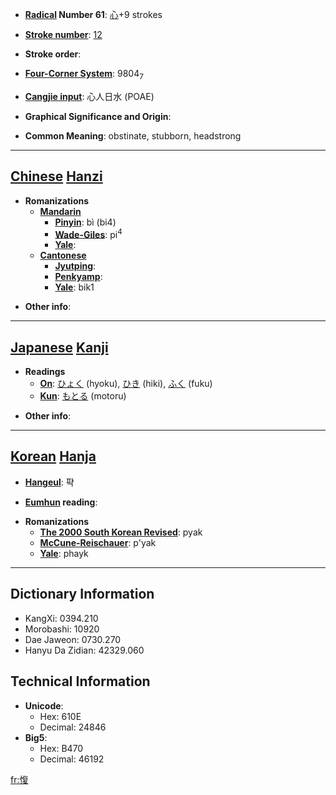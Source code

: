 * '''[[Wiktionary:Chinese radical index| Radical]] Number 61''': [[Wiktionary:Chinese radical index 心|心]]+9 strokes

* '''[[Wiktionary:Chinese total strokes index|Stroke number]]''': [[Wiktionary:Chinese total strokes index 12|12]]

* '''Stroke order''': 

* '''[[Wiktionary:Chinese four corner index|Four-Corner System]]''': 9804<sub>7</sub>

* '''[[Wiktionary:Chinese Cangjie index|Cangjie input]]''': 心人日水 (POAE)

* '''Graphical Significance and Origin''': 

* '''Common Meaning''': obstinate, stubborn, headstrong

----

== [[Chinese]] [[Hanzi]] ==

* '''Romanizations'''
** '''[[Mandarin]]'''
*** '''[[Pinyin]]''': bì (bi4)
*** '''[[Wade-Giles]]''': pi<sup>4</sup>
*** '''[[Yale]]''': 
** '''[[Cantonese]]'''
*** '''[[Jyutping]]''':
*** '''[[Penkyamp]]''': 
*** '''[[Yale]]''': bik1

* '''Other info''': 

----

== [[Japanese]] [[Kanji]] ==

* '''Readings'''
** '''[[On]]''': [[ひょく]] (hyoku), [[ひき]] (hiki), [[ふく]] (fuku)
** '''[[Kun]]''': [[もとる]] (motoru)

* '''Other info''':  

----

== [[Korean]] [[Hanja]] ==

* '''[[Hangeul]]''': 퍅

* '''[[Eumhun]] reading''': 

* '''Romanizations'''
** '''[[The 2000 South Korean Revised Romanization|The 2000 South Korean Revised]]''': pyak
** '''[[McCune-Reischauer]]''': p'yak
** '''[[Yale]]''': phayk

----

== Dictionary Information ==

* KangXi: 0394.210
* Morobashi: 10920
* Dae Jaweon: 0730.270
* Hanyu Da Zidian: 42329.060

== Technical Information ==

* '''Unicode''':
** Hex: 610E
** Decimal: 24846
* '''Big5''':
** Hex: B470
** Decimal: 46192

[[fr:愎]]